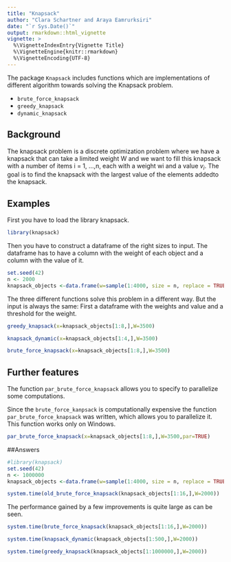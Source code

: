 ```yaml
---
title: "Knapsack"
author: "Clara Schartner and Araya Eamrurksiri"
date: "`r Sys.Date()`"
output: rmarkdown::html_vignette
vignette: >
  %\VignetteIndexEntry{Vignette Title}
  %\VignetteEngine{knitr::rmarkdown}
  %\VignetteEncoding{UTF-8}
---
```


The package  `Knapsack` includes functions which are implementations of different algorithm towards solving the Knapsack problem.

- `brute_force_knapsack` 
- `greedy_knapsack`
- `dynamic_knapsack`



## Background

The knapsack problem is a discrete optimization problem where we have a knapsack that can take a
limited weight W and we want to fill this knapsack with a number of items i = 1, ...,n, each with a weight wi and a value $v_{i}$. The goal is to find the knapsack with the largest value of the elements addedto the knapsack.


## Examples

First you have to load the library knapsack.

```r
library(knapsack)
```
Then you have to construct a dataframe of the right sizes to input.
The dataframe has to have a column with the weight of each object and a column with the value of it.
```r
set.seed(42)
n <- 2000
knapsack_objects <-data.frame(w=sample(1:4000, size = n, replace = TRUE),v=runif(n = n, 0, 10000))
```
The three different functions solve this problem in a different way.
But the input is always the same: First a dataframe with the weights and value and a threshold for the weight.
```r
greedy_knapsack(x=knapsack_objects[1:8,],W=3500)
```


```r
knapsack_dynamic(x=knapsack_objects[1:4,],W=3500)
```


```r
brute_force_knapsack(x=knapsack_objects[1:8,],W=3500)
```
## Further features


The function `par_brute_force_knapsack` allows you to specify to parallelize some computations.

Since the `brute_force_kanpsack` is computationally expensive the function `par_brute_force_knapsack` was written, which allows you to parallelize it.
This function works only on Windows.
```r
par_brute_force_knapsack(x=knapsack_objects[1:8,],W=3500,par=TRUE)
```

##Answers

```r
#library(knapsack)
set.seed(42)
n <- 1000000
knapsack_objects <-data.frame(w=sample(1:4000, size = n, replace = TRUE),v=runif(n = n, 0, 10000))
```

```r
system.time(old_brute_force_knapsack(knapsack_objects[1:16,],W=2000))
```
The performance gained by a few improvements is quite large as can be seen.
```r
system.time(brute_force_knapsack(knapsack_objects[1:16,],W=2000))
```

```r
system.time(knapsack_dynamic(knapsack_objects[1:500,],W=2000))
```

```r
system.time(greedy_knapsack(knapsack_objects[1:1000000,],W=2000))
```

